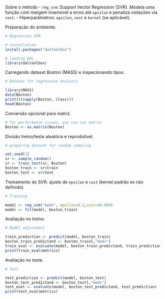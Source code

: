 Sobre o método
- `reg_svm`: Support Vector Regression (SVR). Modela uma função com margem insensível a erros até `epsilon` e penaliza violações via `cost`.
- Hiperparâmetros: `epsilon`, `cost` e `kernel` (se aplicável).

Preparação do ambiente.
```r
# Regression SVM

# installation 
install.packages("daltoolbox")

# loading DAL
library(daltoolbox) 
```

Carregando dataset Boston (MASS) e inspecionando tipos.
```r
# Dataset for regression analysis

library(MASS)
data(Boston)
print(t(sapply(Boston, class)))
head(Boston)
```

Conversão opcional para matriz.
```r
# for performance issues, you can use matrix
Boston <- as.matrix(Boston)
```

Divisão treino/teste aleatória e reprodutível.
```r
# preparing dataset for random sampling

set.seed(1)
sr <- sample_random()
sr <- train_test(sr, Boston)
boston_train <- sr$train
boston_test <- sr$test
```

Treinamento do SVR: ajuste de `epsilon` e `cost` (kernel padrão se não definido).
```r
# Training

model <- reg_svm("medv", epsilon=0.2,cost=40.000)
model <- fit(model, boston_train)
```

Avaliação no treino.
```r
# Model adjustment

train_prediction <- predict(model, boston_train)
boston_train_predictand <- boston_train[,"medv"]
train_eval <- evaluate(model, boston_train_predictand, train_prediction)
print(train_eval$metrics)
```

Avaliação no teste.
```r
# Test

test_prediction <- predict(model, boston_test)
boston_test_predictand <- boston_test[,"medv"]
test_eval <- evaluate(model, boston_test_predictand, test_prediction)
print(test_eval$metrics)
```
